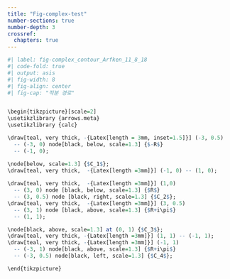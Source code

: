 ```yaml
---
title: "Fig-complex-test"
number-sections: true
number-depth: 3
crossref:
  chapters: true
--- 
```




```r
#| label: fig-complex_contour_Arfken_11_8_18
#| code-fold: true
#| output: asis
#| fig-width: 8
#| fig-align: center
#| fig-cap: "적분 경로"


\begin{tikzpicture}[scale=2]
\usetikzlibrary {arrows.meta}
\usetikzlibrary {calc}

\draw[teal, very thick, -{Latex[length = 3mm, inset=1.5]}] (-3, 0.5)
  -- (-3, 0) node[black, below, scale=1.3] {$-R$}
  -- (-1, 0);

\node[below, scale=1.3] {$C_1$};
\draw[teal, very thick,  -{Latex[length =3mm]}] (-1, 0) -- (1, 0);
  
\draw[teal, very thick,  -{Latex[length =3mm]}] (1,0)
  -- (3, 0) node [black, below, scale=1.3] {$R$}
  -- (3, 0.5) node [black, right, scale=1.3] {$C_2$};
\draw[teal, very thick,  -{Latex[length =3mm]}] (3, 0.5) 
  -- (3, 1) node [black, above, scale=1.3] {$R+i\pi$}
  -- (1, 1);

\node[black, above, scale=1.3] at (0, 1) {$C_3$};
\draw[teal, very thick, -{Latex[length =3mm]}] (1, 1) -- (-1, 1);
\draw[teal, very thick, -{Latex[length =3mm]}] (-1, 1) 
  -- (-3, 1) node[black, above, scale=1.3] {$R+i\pi$}
  -- (-3, 0.5) node[black, left, scale=1.3] {$C_4$};

\end{tikzpicture}
```